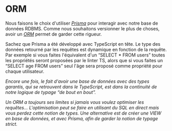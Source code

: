 # ORM

Nous faisons le choix d'utiliser [_Prisma_](https://github.com/prisma/prisma) pour interagir avec notre base de données RDBMS. Comme nous souhaitons versionner le plus de choses, avoir un [_ORM_](https://en.wikipedia.org/wiki/Object%E2%80%93relational_mapping) permet de garder cette rigueur.

Sachez que Prisma a été développé avec TypeScript en tête. Le type des données retourné par les requêtes est dynamique en fonction de la requête. Par exemple si vous faites l'équivalent d'un “SELECT \* FROM users” toutes les propriétés seront proposées par le linter TS, alors que si vous faites un “SELECT age FROM users” seul l'âge sera proposé comme propriété pour chaque utilisateur.

_Encore une fois, le fait d'avoir une base de données avec des types garantis, qui se retrouvent dans le TypeScript, est dans la continuité de notre logique de typage “de bout en bout”._

_Un ORM a toujours ses limites si jamais vous voulez optimiser les requêtes… L'optimisation peut se faire en utilisant du SQL en direct mais vous perdez cette notion de types. Une alternative est de créer une VIEW en base de données, et avec Prisma, afin de garder la notion de typage strict._
